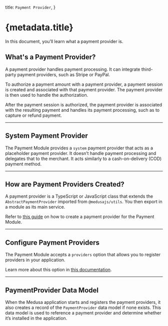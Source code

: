   title: `Payment Provider`,
}

# {metadata.title}

In this document, you’ll learn what a payment provider is.

## What's a Payment Provider?

A payment provider handles payment processing. It can integrate third-party payment providers, such as Stripe or PayPal.

To authorize a payment amount with a payment provider, a payment session is created and associated with that payment provider. The payment provider is then used to handle the authorization.

After the payment session is authorized, the payment provider is associated with the resulting payment and handles its payment processing, such as to capture or refund payment.

---

## System Payment Provider

The Payment Module provides a `system` payment provider that acts as a placeholder payment provider. It doesn’t handle payment processing and delegates that to the merchant. It acts similarly to a cash-on-delivery (COD) payment method.

---

## How are Payment Providers Created?

A payment provider is a TypeScript or JavaScript class that extends the `AbstractPaymentProvider` imported from `@medusajs/utils`. You then export in a module as its main service.

<Note title="Tip">

Refer to [this guide](/references/payment/provider) on how to create a payment provider for the Payment Module.

</Note>

---

## Configure Payment Providers

The Payment Module accepts a `providers` option that allows you to register providers in your application.

Learn more about this option in [this documentation](../module-options/page.mdx#providers).

---

## PaymentProvider Data Model

When the Medusa application starts and registers the payment providers, it also creates a record of the `PaymentProvider` data model if none exists. This data model is used to reference a payment provider and determine whether it’s installed in the application.
